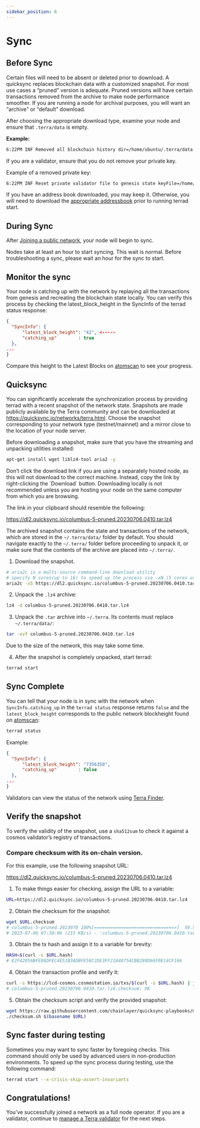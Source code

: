 ```yaml
---
sidebar_position: 6
---
```



# Sync

## Before Sync

Certain files will need to be absent or deleted prior to download. A quicksync replaces blockchain data with a customized snapshot. For most use cases a “pruned” version is adequate. Pruned versions will have certain transactions removed from the archive to make node performance smoother. If you are running a node for archival purposes, you will want an “archive” or “default” download.

After choosing the appropriate download type, examine your node and ensure that `.terra/data` is empty.

**Example:**
```bash
6:22PM INF Removed all blockchain history dir=/home/ubuntu/.terra/data
```

<Admonition type="caution" icon="⚠️" title="Warning">

If you are a validator, ensure that you do not remove your private key.

Example of a removed private key:

```bash
6:22PM INF Reset private validator file to genesis state keyFile=/home/ubuntu/.terra/config/priv_validator_key.json stateFile=/home/ubuntu/.terra/data/priv_validator_state.json
```
</Admonition>

If you have an address book downloaded, you may keep it. Otherwise, you will need to download the [appropriate addressbook](./join-a-network#join-a-public-network) prior to running terrad start.

## During Sync

After [Joining a public network](./join-a-network#join-a-public-network), your node will begin to sync.

<Admonition type="caution" icon="⚠️" title="Sync start times">
Nodes take at least an hour to start syncing. This wait is normal. Before troubleshooting a sync, please wait an hour for the sync to start.
</Admonition>

## Monitor the sync

Your node is catching up with the network by replaying all the transactions from genesis and recreating the blockchain state locally. You can verify this process by checking the latest_block_height in the SyncInfo of the terrad status response:

```json
{
  "SyncInfo": {
      "latest_block_height": "42", <-----
      "catching_up"        : true
  },
...
}
```

Compare this height to the Latest Blocks on [atomscan](https://atomscan.com/terra) to see your progress.

## Quicksync

You can significantly accelerate the synchronization process by providing terrad with a recent snapshot of the network state. Snapshots are made publicly available by the Terra community and can be downloaded at https://quicksync.io/networks/terra.html. Choose the snapshot corresponding to your network type (testnet/mainnet) and a mirror close to the location of your node server.

Before downloading a snapshot, make sure that you have the streaming and unpacking utilities installed:

```bash
apt-get install wget liblz4-tool aria2 -y
```

<Admonition type="caution" icon="💡" title="Copy the download URL">
Don’t click the download link if you are using a separately hosted node, as this will not download to the correct machine. Instead, copy the link by right-clicking the `Download` button. Downloading locally is not recommended unless you are hosting your node on the same computer from which you are browsing.

The link in your clipboard should resemble the following:

https://dl2.quicksync.io/columbus-5-pruned.20230706.0410.tar.lz4

</Admonition>


The archived snapshot contains the state and transactions of the network, which are stored in the `~/.terra/data/` folder by default. You should navigate exactly to the `~/.terra/` folder before proceeding to unpack it, or make sure that the contents of the archive are placed into `~/.terra/`.

  1. Download the snapshot.

  ```bash
  # aria2c is a multi-source command-line download utility
  # specify N cores(up to 16) to speed up the process via -xN (5 cores used below)
  aria2c -x5 https://dl2.quicksync.io/columbus-5-pruned.20230706.0410.tar.lz4
  ```

  2. Unpack the `.lz4` archive:

  ```bash
  lz4 -d columbus-5-pruned.20230706.0410.tar.lz4
  ```
  3. Unpack the `.tar` archive into `~/.terra`. Its contents must replace `~/.terra/data/`:

  ```bash
  tar -xvf columbus-5-pruned.20230706.0410.tar.lz4
  ```
  Due to the size of the network, this may take some time.

  4. After the snapshot is completely unpacked, start terrad:
  
  ```bash
  terrad start
  ```

## Sync Complete

You can tell that your node is in sync with the network when `SyncInfo.catching_up` in the `terrad status` response returns `false` and the `latest_block_height` corresponds to the public network blockheight found on [atomscan](https://atomscan.com/terra):

```bash
terrad status
```

Example:

```json
{
  "SyncInfo": {
      "latest_block_height": "7356350",
      "catching_up"        : false
  },
...
}
```

Validators can view the status of the network using [Terra Finder](https://finder.terra.money/classic/).

## Verify the snapshot

To verify the validity of the snapshot, use a `sha512sum` to check it against a cosmos validator’s registry of transactions.

### Compare checksum with its on-chain version.

For this example, use the following snapshot URL:

https://dl2.quicksync.io/columbus-5-pruned.20230706.0410.tar.lz4

  1. To make things easier for checking, assign the URL to a variable:
  
  ```bash
  URL=https://dl2.quicksync.io/columbus-5-pruned.20230706.0410.tar.lz4
  ```

  2. Obtain the checksum for the snapshot:

  ```bash
  wget $URL.checksum
  # columbus-5-pruned.2023070 100%[==============================>]  59.55K   215KB/   s    in 0.3s    
  # 2023-07-06 07:30:06 (215 KB/s) - 'columbus-5-pruned.20230706.0410.tar.lz4.checksum' saved [25740/25740]
  ```

  3. Obtain the tx hash and assign it to a variable for brevity:
  ```bash
  HASH=$(curl -s $URL.hash)  
  # E2F42056BFE86DFEC4E51B3ADBFE58C2DE3FF21A48754CBB280D66F0E14CF166
  ```

  4. Obtain the transaction profile and verify it:

  ```bash
  curl -s https://lcd-cosmos.cosmostation.io/txs/$(curl -s $URL.hash) | jq -r    '.tx.value.memo'|sha512sum -c
  # columbus-5-pruned.20230706.0410.tar.lz4.checksum: OK
  ```

  5. Obtain the checksum script and verify the provided snapshot:

  ```bash
  wget https://raw.githubusercontent.com/chainlayer/quicksync-playbooks/master/roles/quicksync/files/checksum.sh
  ./checksum.sh $(basename $URL)
  ```

## Sync faster during testing

Sometimes you may want to sync faster by foregoing checks. This command should only be used by advanced users in non-production environments. To speed up the sync process during testing, use the following command:

```bash
terrad start --x-crisis-skip-assert-invariants
```

## Congratulations!

You’ve successfully joined a network as a full node operator. If you are a validator, continue to [manage a Terra validator](../manage-a-terra-validator) for the next steps.